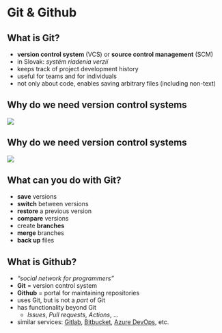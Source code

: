 # Git &amp; Github {#git-github}

## What is Git?

- **version control system** (VCS) or **source control management** (SCM)
- in Slovak: *systém riadenia verzií*
- keeps track of project development history
- useful for teams and for individuals
- not only about code, enables saving arbitrary files (including non-text)


## Why do we need version control systems
![](./src/git-basics/img/how-not-to-name-files.png)

## Why do we need version control systems
![](./src/git-basics/img/how-not-to-name-files-crossed.png)

## What can you do with Git?

- **save** versions
- **switch** between versions
- **restore** a previous version
- **compare** versions
- create **branches**
- **merge** branches
- **back up** files


## What is Github?
- *"social network for programmers"*
- **Git** = version control system
- **Github** = portal for maintaining repositories
- uses Git, but is not a *part* of Git
- has functionality beyond Git
    - *Issues*, *Pull requests*, *Actions*, ...
- similar services: [Gitlab](https://about.gitlab.com/), [Bitbucket](https://bitbucket.org/), [Azure DevOps](https://dev.azure.com/), etc.

## {background-image="./src/git-basics/img/github-screenshot.png" background-size="contain"}
